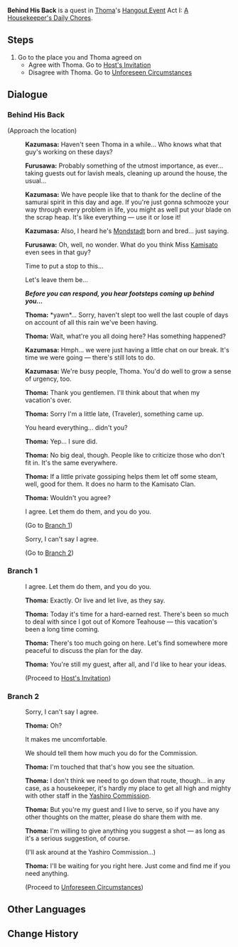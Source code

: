 {{Quest Infobox
|id            = 
|image         = Hangout Event Behind His Back.png
|type          = Story
|group         = Hangout Event
|chapter       = Thoma
|actNum        = I
|act           = A Housekeeper's Daily Chores
|startLocation = [[Kamisato Estate]], [[Narukami Island]], [[Inazuma]]
|region        = Inazuma
|area          = Narukami Island
|subarea       = Kamisato Estate
|requirement   = 
|next          = Host's Invitation
|next2         = Unforeseen Circumstances
|characters    = Furusawa; Kazumasa; Thoma; Traveler
|voiced        = yes
}}
'''Behind His Back''' is a quest in [[Thoma]]'s [[Hangout Event]] Act I: [[A Housekeeper's Daily Chores]].

==Steps==
# Go to the place you and Thoma agreed on
#*Agree with Thoma. Go to [[Host's Invitation]]
#*Disagree with Thoma. Go to [[Unforeseen Circumstances]]

==Dialogue==
{{Quest Description|At [[Thoma]]'s invitation, you come to the [[Yashiro Commission]], only to hear two samurai talking about him behind his back...}}
===Behind His Back===
{{Dialogue start}}
;(Approach the location)
:{{A|vo tmcop001 1911101 kazumasa 01.ogg}} '''Kazumasa:''' Haven't seen Thoma in a while... Who knows what that guy's working on these days?
:{{A|vo tmcop001 1911101 furusawa 01.ogg}} '''Furusawa:''' Probably something of the utmost importance, as ever... taking guests out for lavish meals, cleaning up around the house, the usual...
:{{A|vo tmcop001 1911101 kazumasa 02.ogg}} '''Kazumasa:''' We have people like that to thank for the decline of the samurai spirit in this day and age. If you're just gonna schmooze your way through every problem in life, you might as well put your blade on the scrap heap. It's like everything &mdash; use it or lose it!
:{{A|vo tmcop001 1911101 kazumasa 03.ogg}} '''Kazumasa:''' Also, I heard he's [[Mondstadt]] born and bred... just saying.
:{{A|vo tmcop001 1911101 furusawa 02.ogg}} '''Furusawa:''' Oh, well, no wonder. What do you think Miss [[Kamisato Ayaka|Kamisato]] even sees in that guy?
:{{DIcon}} Time to put a stop to this...
:{{DIcon}} Let's leave them be...

:'''''Before you can respond, you hear footsteps coming up behind you...'''''

:{{A|vo tmcop001 1911101 thoma 01.ogg}} '''Thoma:''' *yawn*... Sorry, haven't slept too well the last couple of days on account of all this rain we've been having.
:{{A|vo tmcop001 1911101 thoma 02.ogg}} '''Thoma:''' Wait, what're you all doing here? Has something happened?
:{{A|vo tmcop001 1911101 kazumasa 04.ogg}} '''Kazumasa:''' Hmph... we were just having a little chat on our break. It's time we were going &mdash; there's still lots to do.
:{{A|vo tmcop001 1911101 kazumasa 05.ogg}} '''Kazumasa:''' We're busy people, Thoma. You'd do well to grow a sense of urgency, too.
:{{A|vo tmcop001 1911101 thoma 03.ogg}} '''Thoma:''' Thank you gentlemen. I'll think about that when my vacation's over.
:{{A|vo tmcop001 1911101 thoma 04.ogg}} '''Thoma:''' Sorry I'm a little late, (Traveler), something came up.
:{{DIcon}} You heard everything... didn't you?
:{{A|vo tmcop001 1911101 thoma 05.ogg}} '''Thoma:''' Yep... I sure did.
:{{A|vo tmcop001 1911101 thoma 06.ogg}} '''Thoma:''' No big deal, though. People like to criticize those who don't fit in. It's the same everywhere.
:{{A|vo tmcop001 1911101 thoma 07.ogg}} '''Thoma:''' If a little private gossiping helps them let off some steam, well, good for them. It does no harm to the Kamisato Clan.
:{{A|vo tmcop001 1911101 thoma 08.ogg}} '''Thoma:''' Wouldn't you agree?
:{{DIcon}} I agree. Let them do them, and you do you.
:;(Go to [[#Branch 1|Branch 1]])
:{{DIcon}} Sorry, I can't say I agree.
:;(Go to [[#Branch 2|Branch 2]])
{{Dialogue end}}

===Branch 1===
{{Dialogue start}}
:{{DIcon}} I agree. Let them do them, and you do you.
:{{A|vo tmcop001 1911101 thoma 09.ogg}} '''Thoma:''' Exactly. Or live and let live, as they say.
:{{A|vo tmcop001 1911101 thoma 10.ogg}} '''Thoma:''' Today it's time for a hard-earned rest. There's been so much to deal with since I got out of Komore Teahouse &mdash; this vacation's been a long time coming.
:{{A|vo tmcop001 1911101 thoma 11.ogg}} '''Thoma:''' There's too much going on here. Let's find somewhere more peaceful to discuss the plan for the day.
:{{A|vo tmcop001 1911101 thoma 12.ogg}} '''Thoma:''' You're still my guest, after all, and I'd like to hear your ideas.
:;(Proceed to [[Host's Invitation]])
{{Dialogue end}}

===Branch 2===
{{Dialogue start}}
:{{DIcon}} Sorry, I can't say I agree.
:{{A|vo tmcop001 1911101 thoma 13.ogg}} '''Thoma:''' Oh?
:{{DIcon}} It makes me uncomfortable.
:{{DIcon}} We should tell them how much you do for the Commission.
:{{A|vo tmcop001 1911101 thoma 14.ogg}} '''Thoma:''' I'm touched that that's how you see the situation.
:{{A|vo tmcop001 1911101 thoma 15.ogg}} '''Thoma:''' I don't think we need to go down that route, though... in any case, as a housekeeper, it's hardly my place to get all high and mighty with other staff in the [[Yashiro Commission]].
:{{A|vo tmcop001 1911101 thoma 16.ogg}} '''Thoma:''' But you're my guest and I live to serve, so if you have any other thoughts on the matter, please do share them with me.
:{{A|vo tmcop001 1911101 thoma 17.ogg}} '''Thoma:''' I'm willing to give anything you suggest a shot &mdash; as long as it's a serious suggestion, of course.
:{{DIcon}} (I'll ask around at the Yashiro Commission...)
:{{A|vo tmcop001 1911101 thoma 18.ogg}} '''Thoma:''' I'll be waiting for you right here. Just come and find me if you need anything.
:;(Proceed to [[Unforeseen Circumstances]])
{{Dialogue end}}

==Other Languages==
{{Other Languages
|en      = Behind His Back
|zhs     = 背后的非议
|zhs_rm  = Bèihòu de Fēiyì
|zht     = 背後的非議
|zht_rm  = Bèihòu de Fēiyì
|zh_tl   = To Critize Behind His Back
|ja      = 隠された疑惑
|ja_rm   = Kakusareta Giwaku
|ja_tl   = Hidden Doubt
|ko      = 들려오는 험담
|ko_rm   = Deullyeo'oneun Heomdam
|ko_tl   = Rumors That Are Heard
|es      = Criticando a sus espaldas
|es_tl   = Criticizing Behind His Back
|fr      = Derrière son dos
|fr_tl   = Behind His Back
|ru      = Разговоры за спиной
|ru_tl   = Talks Behind Back
|th      = เสียงวิจารณ์ลับหลัง
|th_rm   = 
|th_tl   = 
|vi      = Những Lời Bàn Tán
|vi_tl   = 
|de      = Hinter seinem Rücken
|de_tl   = Behind His Back
|id      = Membicarakan Orang di Belakang
|id_tl   = Gossiping the People at Behind
|pt      = Pelas Costas Dele
|pt_tl   = 
|tr      = Dedikoducular
|tr_tl   = 
|it      = Alle sue spalle
|it_tl   = 
}}

==Change History==
{{Change History|2.2}}